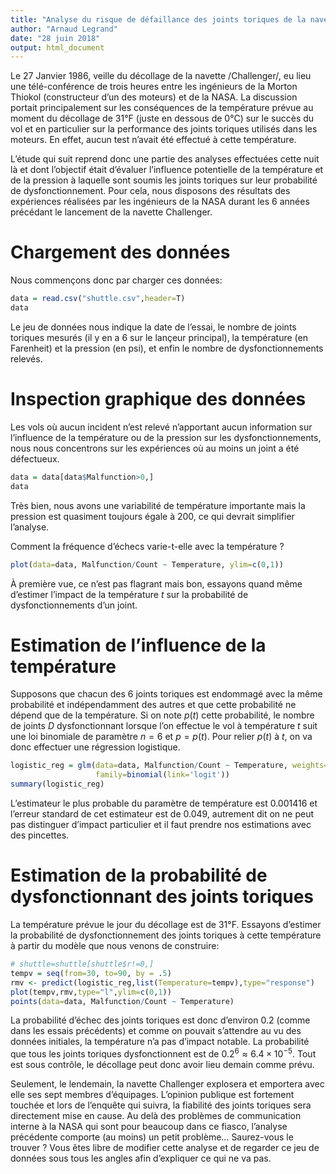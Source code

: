 ```yaml
---
title: "Analyse du risque de défaillance des joints toriques de la navette Challenger"
author: "Arnaud Legrand"
date: "28 juin 2018"
output: html_document
---
```


Le 27 Janvier 1986, veille du décollage de la navette /Challenger/, eu
lieu une télé-conférence de trois heures entre les ingénieurs de la
Morton Thiokol (constructeur d'un des moteurs) et de la NASA. La
discussion portait principalement sur les conséquences de la
température prévue au moment du décollage de 31°F (juste en dessous de
0°C) sur le succès du vol et en particulier sur la performance des
joints toriques utilisés dans les moteurs. En effet, aucun test
n'avait été effectué à cette température.

L'étude qui suit reprend donc une partie des analyses effectuées cette
nuit là et dont l'objectif était d'évaluer l'influence potentielle de
la température et de la pression à laquelle sont soumis les joints
toriques sur leur probabilité de dysfonctionnement. Pour cela, nous
disposons des résultats des expériences réalisées par les ingénieurs
de la NASA durant les 6 années précédant le lancement de la navette
Challenger.

# Chargement des données
Nous commençons donc par charger ces données:

```r
data = read.csv("shuttle.csv",header=T)
data
```

Le jeu de données nous indique la date de l'essai, le nombre de joints
toriques mesurés (il y en a 6 sur le lançeur principal), la
température (en Farenheit) et la pression (en psi), et enfin le
nombre de dysfonctionnements relevés. 

# Inspection graphique des données
Les vols où aucun incident n'est relevé n'apportant aucun information
sur l'influence de la température ou de la pression sur les
dysfonctionnements, nous nous concentrons sur les expériences où au
moins un joint a été défectueux.

```r
data = data[data$Malfunction>0,]
data
```

Très bien, nous avons une variabilité de température importante mais
la pression est quasiment toujours égale à 200, ce qui devrait
simplifier l'analyse.

Comment la fréquence d'échecs varie-t-elle avec la température ?
```r
plot(data=data, Malfunction/Count ~ Temperature, ylim=c(0,1))
```

À première vue, ce n'est pas flagrant mais bon, essayons quand même
d'estimer l'impact de la température $t$ sur la probabilité de
dysfonctionnements d'un joint. 

# Estimation de l'influence de la température

Supposons que chacun des 6 joints toriques est endommagé avec la même
probabilité et indépendamment des autres et que cette probabilité ne
dépend que de la température. Si on note $p(t)$ cette probabilité, le
nombre de joints $D$ dysfonctionnant lorsque l'on effectue le vol à
température $t$ suit une loi binomiale de paramètre $n=6$ et
$p=p(t)$. Pour relier $p(t)$ à $t$, on va donc effectuer une
régression logistique.

```r
logistic_reg = glm(data=data, Malfunction/Count ~ Temperature, weights=Count, 
                   family=binomial(link='logit'))
summary(logistic_reg)
```

L'estimateur le plus probable du paramètre de température est 0.001416
et l'erreur standard de cet estimateur est de 0.049, autrement dit on
ne peut pas distinguer d'impact particulier et il faut prendre nos
estimations avec des pincettes.

# Estimation de la probabilité de dysfonctionnant des joints toriques
La température prévue le jour du décollage est de 31°F. Essayons
d'estimer la probabilité de dysfonctionnement des joints toriques à
cette température à partir du modèle que nous venons de construire:

```r
# shuttle=shuttle[shuttle$r!=0,] 
tempv = seq(from=30, to=90, by = .5)
rmv <- predict(logistic_reg,list(Temperature=tempv),type="response")
plot(tempv,rmv,type="l",ylim=c(0,1))
points(data=data, Malfunction/Count ~ Temperature)
```

La probabilité d'échec des joints toriques est donc d'environ 0.2
(comme dans les essais précédents) et comme on pouvait s'attendre au
vu des données initiales, la température n'a pas d'impact notable. La
probabilité que tous les joints toriques dysfonctionnent est de
$0.2^6 \approx 6.4\times10^{-5}$. Tout est sous contrôle, le décollage
peut donc avoir lieu demain comme prévu.

Seulement, le lendemain, la navette Challenger explosera et emportera
avec elle ses sept membres d'équipages. L'opinion publique est
fortement touchée et lors de l'enquête qui suivra, la fiabilité des
joints toriques sera directement mise en cause. Au delà des problèmes
de communication interne à la NASA qui sont pour beaucoup dans ce
fiasco, l'analyse précédente comporte (au moins) un petit
problème... Saurez-vous le trouver ? Vous êtes libre de modifier cette
analyse et de regarder ce jeu de données sous tous les angles afin
d'expliquer ce qui ne va pas.


